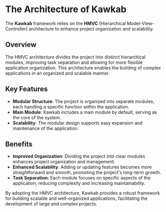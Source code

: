 # **The Architecture of Kawkab**

The **Kawkab** framework relies on the **HMVC** (Hierarchical Model-View-Controller) architecture to enhance project organization and scalability.

## **Overview**

The HMVC architecture divides the project into distinct hierarchical modules, improving task separation and allowing for more flexible application organization. This architecture enables the building of complex applications in an organized and scalable manner.

## **Key Features**

- **Modular Structure**: The project is organized into separate modules, each handling a specific function within the application.
- **Main Module**: Kawkab includes a main module by default, serving as the core of the system.
- **Scalability**: The modular design supports easy expansion and maintenance of the application.

## **Benefits**

- **Improved Organization**: Dividing the project into clear modules enhances project organization and management.
- **Enhanced Scalability**: Adding or updating features becomes more straightforward and smooth, promoting the project's long-term growth.
- **Task Separation**: Each module focuses on specific aspects of the application, reducing complexity and increasing maintainability.

By adopting the HMVC architecture, Kawkab provides a robust framework for building scalable and well-organized applications, facilitating the development of large and complex projects.
